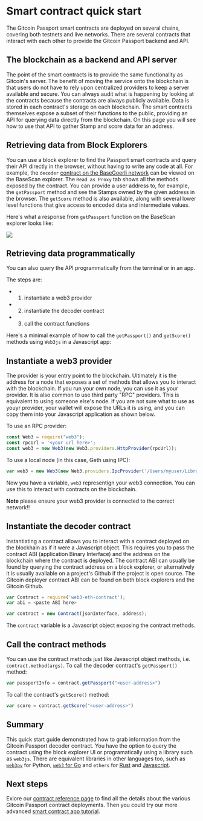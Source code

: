 # Smart contract quick start

The Gitcoin Passport smart contracts are deployed on several chains, covering both testnets and live networks. 
There are several contracts that interact with each other to provide the Gitcoin Passport backend and API. 

## The blockchain as a backend and API server

The point of the smart contracts is to provide the same functionality as Gitcoin's server. 
The benefit of moving the service onto the blockchain is that users do not have to rely upon centralized providers to keep a server available and secure.
You can always audit what is happening by looking at the contracts because the contracts are always publicly available.
Data is stored in each contract's storage on each blockchain. The smart contracts themselves expose a subset of their functions to the public, providing an API for querying data directly from the blockchain.
On this page you will see how to use that API to gather Stamp and score data for an address.

## Retrieving data from Block Explorers

You can use a block explorer to find the Passport smart contracts and query their API directly in the browser, without having to write any code at all.
For example, the `decoder` [contract on the BaseGoerli network](https://goerli.basescan.org/address/0xa652be6a92c7efbbfeef6b67eef10a146aaa8adc#readProxyContract) can be viewed on the BaseScan explorer.
The `Read as Proxy` tab shows all the methods exposed by the contract. You can provide a user address to, for example, the `getPassport` method and see the Stamps owned by the given address in the browser.
The `getScore` method is also available, along with several lower level functions that give access to encoded data and intermediate values.

Here's what a response from `getPassport` function on the BaseScan explorer looks like:


![](public/basescan.png)


## Retrieving data programmatically

You can also query the API programmatically from the terminal or in an app. 

The steps are:
- 1. instantiate a web3 provider
- 2. instantiate the decoder contract
- 3. call the contract functions


Here's a minimal example of how to call the `getPassport()` and `getScore()` methods using `Web3js` in a Javascript app:

## Instantiate a web3 provider

The provider is your entry point to the blockchain. Ultimately it is the address for a node that exposes a set of methods that allows you to interact with the blockchain.
If you run your own node, you can use it as your provider. It is also common to use third party "RPC" providers. This is equivalent to using someone else's node.
If you are not sure what to use as youyr provider, your wallet will expose the URLs it is using, and you can copy them into your Javascript application as shown below.

To use an RPC provider:

```js
const Web3 = require("web3");
const rpcUrl = '<your url here>';
const web3 = new Web3(new Web3.providers.HttpProvider(rpcUrl));
```

To use a local node (in this case, Geth using IPC):

```js
var web3 = new Web3(new Web3.providers.IpcProvider('/Users/myuser/Library/Ethereum/geth.ipc', net))
```
Now you have a variable, `web3` representign your web3 connection. You can use this to interact with contracts on the blockchain. 

**Note** please ensure your web3 provider is connected to the correct network!!


## Instantiate the decoder contract

Instantiating a contract allows you to interact with a contract deployed on the blockhain as if it were a Javascript object.
This requires you to pass the contract ABI (application Binary Interface) and the address on the blockchain where the contract is deployed.
The contract ABI can usually be found by querying the contract address on a block explorer, or alternatively it is usually available on a project's Github if the project is open source.
The Gitcoin deployer contract ABI can be found on both block explorers and the Gitcoin Github. 

```js
var Contract = require('web3-eth-contract');
var abi = <paste ABI here>

var contract = new Contract(jsonInterface, address);
```

The `contract` variable is a Javascript object exposing the contract methods.


## Call the contract methods

You can use the contract methods just like Javascript object methods, i.e. `contract.method(args)`. 
To call the decoder contract's `getPassport()` method:

```js
var passportInfo = contract.getPassport("<user-address>")
```

To call the contract's `getScore()` method:

```js
var score = contract.getScore("<user-address>")
```


## Summary

This quick start guide demonstrated how to grab information from the Gitcoin Passport decoder contract. 
You have the option to query the contract using the block explorer UI or programatically using a library such as `web3js`. 
There are equivalent libraries in other languages too, such as [`web3py`](https://web3py.readthedocs.io/en/stable/) for Python, [`web3` for Go](https://pkg.go.dev/github.com/gochain/web3)
and `ethers` for [Rust](https://github.com/gakonst/ethers-rs) and [Javascript](https://docs.ethers.org/v5/).


## Next steps

Exlore our [contract reference page](./contract-reference.mdx) to find all the details about the various Gitcoin Passport contract deployments. 
Then you could try our more advanced [smart contract app tutorial](./integrating-onchain-stamp-data.md).
